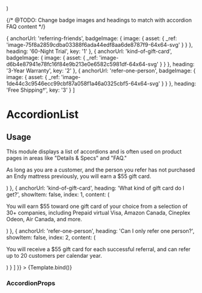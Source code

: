 

  <div style={{ maxWidth: '1310px', margin: '0 auto' }}>
    <ProductBadges productBadges={productBadges} />
    <div style={{ margin: '100px auto 1500px auto' }}>
      <AccordionList {...args} />
    </div>
  </div>
)

{/* @TODO: Change badge images and headings to match with accordion FAQ content */}


  {
    anchorUrl: 'referring-friends',
    badgeImage: {
      image: {
        asset: {
          _ref: 'image-75f8a2859cdba03388f6ada44edf8aa6de8787f9-64x64-svg'
        }
      }
    },
    heading: '60-Night Trial',
    key: '1'
  },
  {
    anchorUrl: 'kind-of-gift-card',
    badgeImage: {
      image: {
        asset: {
          _ref: 'image-d6b4e87941e78fc16f84e9b213e0e6582c5981df-64x64-svg'
        }
      }
    },
    heading: '3-Year Warranty',
    key: '2'
  },
  {
    anchorUrl: 'refer-one-person',
    badgeImage: {
      image: {
        asset: {
          _ref: 'image-1de44c3c9546ecc99cbf87a058f1a46a0325cbf5-64x64-svg'
        }
      }
    },
    heading: 'Free Shipping†',
    key: '3'
  }
]

<Meta title='Modules/AccordionList' component={AccordionList} />

# AccordionList

## Usage

This module displays a list of accordions and is often used on product pages in areas like "Details & Specs" and "FAQ."

<Canvas>
  <Story
    name='AccordionList'
    args={{
      heading: 'Frequently Asked Questions',
      removeMargins: false,
      accordionItems: [
        {
          anchorUrl: 'referring-friends',
          heading: 'Can I always get $55 for referring friends?',
          showItem: false,
          index: 0,
          content: (
            <p>
              As long as you are a customer, and the person you refer has not
              purchased an Endy mattress previously, you will earn a $55 gift
              card.
            </p>
          )
        },
        {
          anchorUrl: 'kind-of-gift-card',
          heading: 'What kind of gift card do I get?',
          showItem: false,
          index: 1,
          content: (
            <p>
              You will earn $55 toward one gift card of your choice from a
              selection of 30+ companies, including Prepaid virtual Visa, Amazon
              Canada, Cineplex Odeon, Air Canada, and more.
            </p>
          )
        },
        {
          anchorUrl: 'refer-one-person',
          heading: 'Can I only refer one person?',
          showItem: false,
          index: 2,
          content: (
            <p>
              You will receive a $55 gift card for each successful referral, and
              can refer up to 20 customers per calendar year.
            </p>
          )
        }
      ]
    }}
  >
    {Template.bind()}
  </Story>
</Canvas>

### AccordionProps

<ArgsTable of={AccordionList} />
